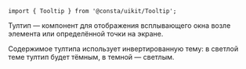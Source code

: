 
```tsx
import { Tooltip } from '@consta/uikit/Tooltip';
```

Тултип — компонент для отображения всплывающего окна возле элемента или определённой точки на экране.

Содержимое тултипа использует инвертированную тему: в светлой теме тултип будет тёмным, в темной — светлым.

<TooltipPositionedAnchor />
